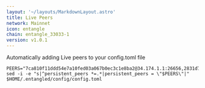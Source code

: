 ```yaml
---
layout: '~/layouts/MarkdownLayout.astro'
title: Live Peers
network: Mainnet
icon: entangle
chain: entangle_33033-1
version: v1.0.1
---
```

Automatically adding Live peers to your config.toml file
```
PEERS="7ca810f11ddd54e7a10fed03a067b0ec3c1e8ba2@34.174.1.1:26656,2831d7b924b2b2774f70dbda6ebc8d8aa6f39e5d@95.216.75.190:26656,fbe38cb0500221859e631a93d7f830babea8871c@94.76.242.57:26656,1731c1b2f3bc8316a74d645a3f045c0f1aba7bc5@94.76.242.68:26656,841380487cf89030e9ae865dfb884cc703e6c2b2@94.76.242.98:26656,f381ea4431ba812caf27f65f1fbd31b64a699358@38.146.3.231:27156,6662a6b320b8f7520ebbc04e2891ee43227631a8@65.21.65.254:1550,9d25b1205658df64b509c21bcb212159f13039e3@37.252.186.204:26656,990d17a2686b47fe4bcf885bfae3f29897a58a32@65.108.71.227:26656,01f693f3f219e4fc58f4161c377a63011d369243@37.27.109.36:26656,da8baf26d486b9dd268dc62dd962141592f40068@65.108.97.119:26656,d47a5d94defcfa5eaac0dfc136b227a215a8f2b9@37.27.109.45:26656,8a6be04c58c3e633f9d3d201fd03d23b6cfcb3d1@65.21.33.59:26656,75e62df2ed4615cabe38a7b2d645e329a800be47@185.205.246.212:26656"
sed -i -e "s|^persistent_peers *=.*|persistent_peers = \"$PEERS\"|" $HOME/.entangled/config/config.toml
```
